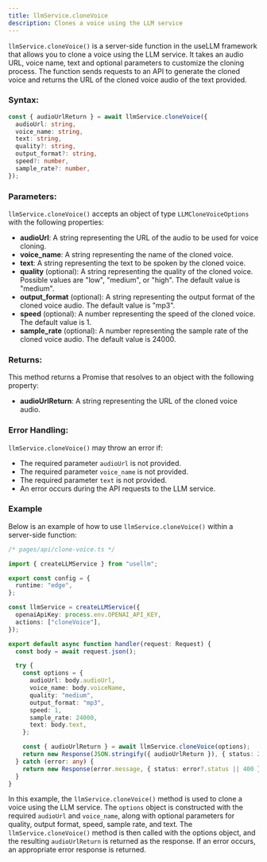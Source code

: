 ```yaml
---
title: llmService.cloneVoice
description: Clones a voice using the LLM service
---
```


`llmService.cloneVoice()` is a server-side function in the useLLM framework that allows you to clone a voice using the LLM service. It takes an audio URL, voice name, text and optional parameters to customize the cloning process. The function sends requests to an API to generate the cloned voice and returns the URL of the cloned voice audio of the text provided.


### Syntax:

```typescript
const { audioUrlReturn } = await llmService.cloneVoice({
  audioUrl: string,
  voice_name: string,
  text: string,
  quality?: string,
  output_format?: string,
  speed?: number,
  sample_rate?: number,
});
```

### Parameters:

`llmService.cloneVoice()` accepts an object of type `LLMCloneVoiceOptions` with the following properties:

- **audioUrl**: A string representing the URL of the audio to be used for voice cloning.
- **voice_name**: A string representing the name of the cloned voice.
- **text**: A string representing the text to be spoken by the cloned voice.
- **quality** (optional): A string representing the quality of the cloned voice. Possible values are "low", "medium", or "high". The default value is "medium".
- **output_format** (optional): A string representing the output format of the cloned voice audio. The default value is "mp3".
- **speed** (optional): A number representing the speed of the cloned voice. The default value is 1.
- **sample_rate** (optional): A number representing the sample rate of the cloned voice audio. The default value is 24000.

### Returns:

This method returns a Promise that resolves to an object with the following property:

- **audioUrlReturn**: A string representing the URL of the cloned voice audio.

### Error Handling:

`llmService.cloneVoice()` may throw an error if:

- The required parameter `audioUrl` is not provided.
- The required parameter `voice_name` is not provided.
- The required parameter `text` is not provided.
- An error occurs during the API requests to the LLM service.

### Example

Below is an example of how to use `llmService.cloneVoice()` within a server-side function:

```typescript
/* pages/api/clone-voice.ts */

import { createLLMService } from "usellm";

export const config = {
  runtime: "edge",
};

const llmService = createLLMService({
  openaiApiKey: process.env.OPENAI_API_KEY,
  actions: ["cloneVoice"],
});

export default async function handler(request: Request) {
  const body = await request.json();

  try {
    const options = {
      audioUrl: body.audioUrl,
      voice_name: body.voiceName,
      quality: "medium",
      output_format: "mp3",
      speed: 1,
      sample_rate: 24000,
      text: body.text,
    };

    const { audioUrlReturn } = await llmService.cloneVoice(options);
    return new Response(JSON.stringify({ audioUrlReturn }), { status: 200 });
  } catch (error: any) {
    return new Response(error.message, { status: error?.status || 400 });
  }
}
```

In this example, the `llmService.cloneVoice()` method is used to clone a voice using the LLM service. The `options` object is constructed with the required `audioUrl` and `voice_name`, along with optional parameters for quality, output format, speed, sample rate, and text. The `llmService.cloneVoice()` method is then called with the options object, and the resulting `audioUrlReturn` is returned as the response. If an error occurs, an appropriate error response is returned.